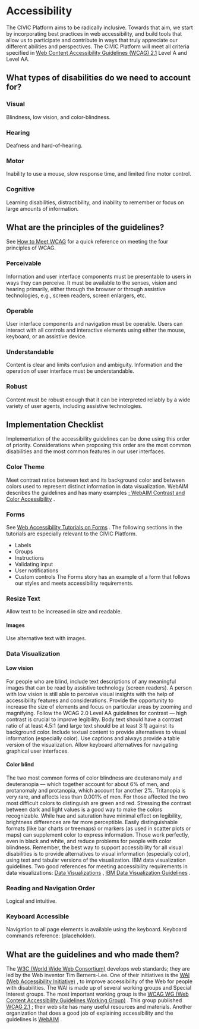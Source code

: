 
<Meta title="Design/UX Style Guide/Accessibility" />

# Accessibility

The CIVIC Platform aims to be radically inclusive. Towards that aim, we start by incorporating best practices in web accessibility, and build tools that allow us to participate and contribute in ways that truly appreciate our different abilities and perspectives.
The CIVIC Platform will meet all criteria specified in [Web Content Accessibility Guidelines (WCAG) 2.1](https://www.w3.org/TR/WCAG21/) Level A and Level AA.

## What types of disabilities do we need to account for?

### Visual

Blindness, low vision, and color-blindness.

### Hearing

Deafness and hard-of-hearing.

### Motor

Inability to use a mouse, slow response time, and limited fine motor control.

### Cognitive

Learning disabilities, distractibility, and inability to remember or focus on large amounts of information.

## What are the principles of the guidelines?

See [How to Meet WCAG](https://www.w3.org/WAI/WCAG21/quickref/) for a quick reference on meeting the four principles of WCAG.

### Perceivable

Information and user interface components must be presentable to users in ways they can perceive.
It must be available to the senses, vision and hearing primarily, either through the browser or through assistive technologies, e.g., screen readers, screen enlargers, etc.

### Operable

User interface components and navigation must be operable.
Users can interact with all controls and interactive elements using either the mouse, keyboard, or an assistive device.

### Understandable

Content is clear and limits confusion and ambiguity.
Information and the operation of user interface must be understandable.

### Robust

Content must be robust enough that it can be interpreted reliably by a wide variety of user agents, including assistive technologies.

## Implementation Checklist

Implementation of the accessibility guidelines can be done using this order of priority. Considerations when proposing this order are the most common disabilities and the most common features in our user interfaces.

### Color Theme

Meet contrast ratios between text and its background color and between colors used to represent distinct information in data visualization. WebAIM describes the guidelines and has many examples [: WebAIM Contrast and Color Accessibility](https://webaim.org/articles/contrast/) .

### Forms

See [Web Accessibility Tutorials on Forms](https://www.w3.org/WAI/tutorials/forms/) . The following sections in the tutorials are especially relevant to the CIVIC Platform.

- Labels
- Groups
- Instructions
- Validating input
- User notifications
- Custom controls
  The Forms story has an example of a form that follows our styles and meets accessibility requirements.

### Resize Text

Allow text to be increased in size and readable.

#### Images
Use alternative text with images.

### Data Visualization

#### Low vision
For people who are blind, include text descriptions of any meaningful images that can be read by assistive technology (screen readers). A person with low vision is still able to perceive visual insights with the help of accessibility features and considerations. Provide the opportunity to increase the size of elements and focus on particular areas by zooming and magnifying. Follow the WCAG 2.0 Level AA guidelines for contrast — high contrast is crucial to improve legibility. Body text should have a contrast ratio of at least 4.5:1 (and large text should be at least 3:1) against its background color. Include textual content to provide alternatives to visual information (especially color). Use captions and always provide a table version of the visualization. Allow keyboard alternatives for navigating graphical user interfaces.

#### Color blind
The two most common forms of color blindness are deuteranomaly and deuteranopia — which together account for about 6% of men, and protanomaly and protanopia, which account for another 2%. Tritanopia is very rare, and affects less than 0.001% of men. For those affected the two most difficult colors to distinguish are green and red. Stressing the contrast between dark and light values is a good way to make the colors recognizable. While hue and saturation have minimal effect on legibility, brightness differences are far more perceptible.
Easily distinguishable formats (like bar charts or treemaps) or markers (as used in scatter plots or maps) can supplement color to express information. Those work perfectly, even in black and white, and reduce problems for people with color blindness. Remember, the best way to support accessibility for all visual disabilities is to provide alternatives to visual information (especially color), using text and tabular versions of the visualization. IBM data visualization guidelines.
Two good references for meeting accessibility requirements in data visualizations: [Data Visualizations](https://accessibility.digital.gov/visual-design/data-visualizations/) , [IBM Data Visualization Guidelines](https://www.ibm.com/design/language/) .

### Reading and Navigation Order

Logical and intuitive.

### Keyboard Accessible

Navigation to all page elements is available using the keyboard.
Keyboard commands reference: (placeholder).

## What are the guidelines and who made them?

The [W3C (World Wide Web Consortium)](https://www.w3.org/Consortium/) develops web standards; they are led by the Web inventor Tim Berners-Lee. One of their initiatives is the [WAI (Web Accessibility Initiative)](http://www.w3.org/WAI/) , to improve accessibility of the Web for people with disabilities.
The WAI is made up of several working groups and Special Interest groups. The most important working group is the [WCAG WG (Web Content Accessibility Guidelines Working Group)](http://www.w3.org/WAI/GL/) . This group published [WCAG 2.1](https://www.w3.org/TR/WCAG21/) ; their web site has many useful resources and materials.
Another organization that does a good job of explaining accessibility and the guidelines is [WebAIM](http://webaim.org/) .
